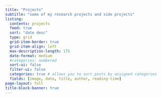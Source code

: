 ```yaml
---
title: "Projects"
subtitle: "some of my research projects and side projects" 
listing:
  contents: projects
  feed: true
  sort: "date desc"
  type: grid
  grid-item-border: true
  grid-item-align: left
  max-description-length: 175
  date-format: medium
  #categories: numbered
  sort-ui: false
  filter-ui: false
  categories: true # allows you to sort posts by assigned categories
  fields: [image, date, title, author, reading-time]
page-layout: full
title-block-banner: true
---
```


